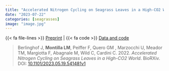 ```yaml
---
title: "Accelerated Nitrogen Cycling on Seagrass Leaves in a High-CO2 World"
date: "2023-07-22"
categories: [seagrasses]
image: "image.jpg"
---
```


{{< fa file-lines >}} [Preprint](https://www.biorxiv.org/content/10.1101/2023.05.19.541481v1) |
{{< fa code >}} [Data and code](https://github.com/luismmontilla/embrace) 

> Berlinghof J, **Montilla LM**, Peiffer F, Quero GM , Marzocchi U, Meador TM, Margiotta F, Abagnale M, Wild C, Cardini C. 2022. *Accelerated Nitrogen Cycling on Seagrass Leaves in a High-CO2 World*. BioRXiv. DOI: [10.1101/2023.05.19.541481v1](https://www.biorxiv.org/content/10.1101/2023.05.19.541481v1)
